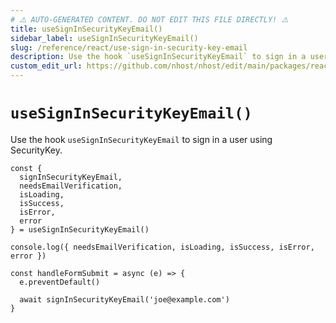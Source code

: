 ```yaml
---
# ⚠️ AUTO-GENERATED CONTENT. DO NOT EDIT THIS FILE DIRECTLY! ⚠️
title: useSignInSecurityKeyEmail()
sidebar_label: useSignInSecurityKeyEmail()
slug: /reference/react/use-sign-in-security-key-email
description: Use the hook `useSignInSecurityKeyEmail` to sign in a user using SecurityKey.
custom_edit_url: https://github.com/nhost/nhost/edit/main/packages/react/src/useSignInSecurityKeyEmail.ts#L41
---
```


# `useSignInSecurityKeyEmail()`

Use the hook `useSignInSecurityKeyEmail` to sign in a user using SecurityKey.

```tsx
const {
  signInSecurityKeyEmail,
  needsEmailVerification,
  isLoading,
  isSuccess,
  isError,
  error
} = useSignInSecurityKeyEmail()

console.log({ needsEmailVerification, isLoading, isSuccess, isError, error })

const handleFormSubmit = async (e) => {
  e.preventDefault()

  await signInSecurityKeyEmail('joe@example.com')
}
```
